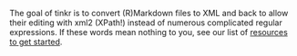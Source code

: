 The goal of tinkr is to convert (R)Markdown files to XML and back to allow their editing with xml2 (XPath!) instead of numerous complicated regular expressions. 
If these words mean nothing to you, see our list of [resources to get started](#background--pre-requisites).
